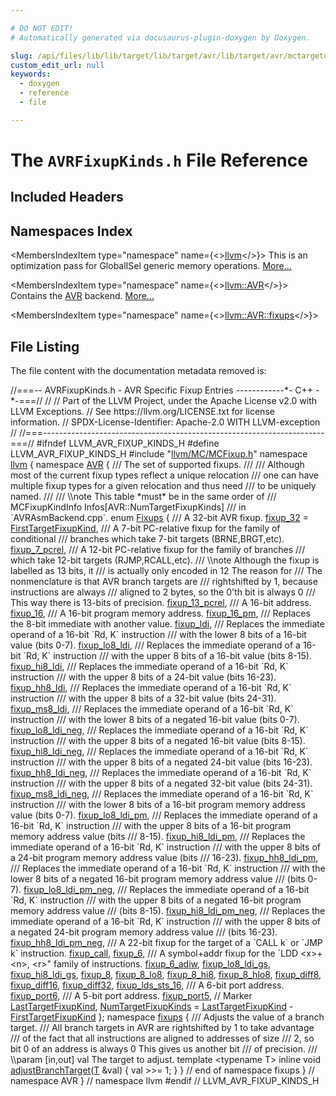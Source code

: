 ```yaml
---

# DO NOT EDIT!
# Automatically generated via docusaurus-plugin-doxygen by Doxygen.

slug: /api/files/lib/lib/target/lib/target/avr/lib/target/avr/mctargetdesc/avrfixupkinds-h
custom_edit_url: null
keywords:
  - doxygen
  - reference
  - file

---
```





# The `AVRFixupKinds.h` File Reference

<DoxygenPage pluginConfig={pluginConfig}>



## Included Headers

<IncludesList>
<IncludesListItem
  filePath="llvm/MC/MCFixup.h"
  permalink="/docs/api/files/include/include/llvm/include/llvm/mc/mcfixup-h"
  isLocal="true" />
</IncludesList>

## Namespaces Index

<MembersIndex>

<MembersIndexItem
  type="namespace"
  name={<><a href="/docs/api/namespaces/llvm">llvm</a></>}>
This is an optimization pass for GlobalISel generic memory operations. <a href="/docs/api/namespaces/llvm/#details">More...</a>
</MembersIndexItem>

<MembersIndexItem
  type="namespace"
  name={<><a href="/docs/api/namespaces/llvm/avr">llvm::AVR</a></>}>
Contains the <a href="/docs/api/namespaces/llvm/avr">AVR</a> backend. <a href="/docs/api/namespaces/llvm/avr/#details">More...</a>
</MembersIndexItem>

<MembersIndexItem
  type="namespace"
  name={<><a href="/docs/api/namespaces/llvm/avr/fixups">llvm::AVR::fixups</a></>}>
</MembersIndexItem>

</MembersIndex>


## File Listing

The file content with the documentation metadata removed is:

<ProgramListing>

<Link id="l00001" /><CodeLine lineNumber="1"><Highlight kind="comment">//===-- AVRFixupKinds.h - AVR Specific Fixup Entries ------------&#42;- C++ -&#42;-===//</Highlight><Highlight kind="normal"></Highlight></CodeLine>
<Link id="l00002" /><CodeLine lineNumber="2"><Highlight kind="normal"></Highlight><Highlight kind="comment">//</Highlight><Highlight kind="normal"></Highlight></CodeLine>
<Link id="l00003" /><CodeLine lineNumber="3"><Highlight kind="normal"></Highlight><Highlight kind="comment">// Part of the LLVM Project, under the Apache License v2.0 with LLVM Exceptions.</Highlight><Highlight kind="normal"></Highlight></CodeLine>
<Link id="l00004" /><CodeLine lineNumber="4"><Highlight kind="normal"></Highlight><Highlight kind="comment">// See https://llvm.org/LICENSE.txt for license information.</Highlight><Highlight kind="normal"></Highlight></CodeLine>
<Link id="l00005" /><CodeLine lineNumber="5"><Highlight kind="normal"></Highlight><Highlight kind="comment">// SPDX-License-Identifier: Apache-2.0 WITH LLVM-exception</Highlight><Highlight kind="normal"></Highlight></CodeLine>
<Link id="l00006" /><CodeLine lineNumber="6"><Highlight kind="normal"></Highlight><Highlight kind="comment">//</Highlight><Highlight kind="normal"></Highlight></CodeLine>
<Link id="l00007" /><CodeLine lineNumber="7"><Highlight kind="normal"></Highlight><Highlight kind="comment">//===----------------------------------------------------------------------===//</Highlight><Highlight kind="normal"></Highlight></CodeLine>
<Link id="l00008" /><CodeLine lineNumber="8"><Highlight kind="normal"></Highlight></CodeLine>
<Link id="l00009" /><CodeLine lineNumber="9"><Highlight kind="normal"></Highlight><Highlight kind="preprocessor">#ifndef LLVM&#95;AVR&#95;FIXUP&#95;KINDS&#95;H</Highlight><Highlight kind="normal"></Highlight></CodeLine>
<Link id="l00010" /><CodeLine lineNumber="10"><Highlight kind="normal"></Highlight><Highlight kind="preprocessor">#define LLVM&#95;AVR&#95;FIXUP&#95;KINDS&#95;H</Highlight><Highlight kind="normal"></Highlight></CodeLine>
<Link id="l00011" /><CodeLine lineNumber="11"><Highlight kind="normal"></Highlight></CodeLine>
<Link id="l00012" /><CodeLine lineNumber="12"><Highlight kind="normal"></Highlight><Highlight kind="preprocessor">#include &quot;<a href="/docs/api/files/include/include/llvm/include/llvm/mc/mcfixup-h">llvm/MC/MCFixup.h</a>&quot;</Highlight><Highlight kind="normal"></Highlight></CodeLine>
<Link id="l00013" /><CodeLine lineNumber="13"><Highlight kind="normal"></Highlight></CodeLine>
<Link id="l00014" /><CodeLine lineNumber="14"><Highlight kind="normal"></Highlight><Highlight kind="keyword">namespace </Highlight><Highlight kind="normal"><a href="/docs/api/namespaces/llvm">llvm</a> &#123;</Highlight></CodeLine>
<Link id="l00015" /><CodeLine lineNumber="15"><Highlight kind="normal"></Highlight><Highlight kind="keyword">namespace </Highlight><Highlight kind="normal"><a href="/docs/api/namespaces/llvm/avr">AVR</a> &#123;</Highlight></CodeLine>
<Link id="l00016" /><CodeLine lineNumber="16"><Highlight kind="normal"></Highlight><Highlight kind="comment"></Highlight></CodeLine>
<Link id="l00017" /><CodeLine lineNumber="17"><Highlight kind="comment">/// The set of supported fixups.</Highlight></CodeLine>
<Link id="l00018" /><CodeLine lineNumber="18"><Highlight kind="comment">///</Highlight></CodeLine>
<Link id="l00019" /><CodeLine lineNumber="19"><Highlight kind="comment">/// Although most of the current fixup types reflect a unique relocation</Highlight></CodeLine>
<Link id="l00020" /><CodeLine lineNumber="20"><Highlight kind="comment">/// one can have multiple fixup types for a given relocation and thus need</Highlight></CodeLine>
<Link id="l00021" /><CodeLine lineNumber="21"><Highlight kind="comment">/// to be uniquely named.</Highlight></CodeLine>
<Link id="l00022" /><CodeLine lineNumber="22"><Highlight kind="comment">///</Highlight></CodeLine>
<Link id="l00023" /><CodeLine lineNumber="23"><Highlight kind="comment">/// \\note This table &#42;must&#42; be in the same order of</Highlight></CodeLine>
<Link id="l00024" /><CodeLine lineNumber="24"><Highlight kind="comment">///       MCFixupKindInfo Infos&#91;AVR::NumTargetFixupKinds&#93;</Highlight></CodeLine>
<Link id="l00025" /><CodeLine lineNumber="25"><Highlight kind="comment">///       in &#96;AVRAsmBackend.cpp&#96;.</Highlight><Highlight kind="normal"></Highlight></CodeLine>
<Link id="l00026" /><CodeLine lineNumber="26" lineLink="/docs/api/namespaces/llvm/avr/#ae093893769f0a31accd70fbf3fd419b1"><Highlight kind="normal"></Highlight><Highlight kind="keyword">enum</Highlight><Highlight kind="normal"> <a href="/docs/api/namespaces/llvm/avr/#ae093893769f0a31accd70fbf3fd419b1">Fixups</a> &#123;</Highlight><Highlight kind="comment"></Highlight></CodeLine>
<Link id="l00027" /><CodeLine lineNumber="27"><Highlight kind="comment">  /// A 32-bit AVR fixup.</Highlight><Highlight kind="normal"></Highlight></CodeLine>
<Link id="l00028" /><CodeLine lineNumber="28" lineLink="/docs/api/namespaces/llvm/avr/#ae093893769f0a31accd70fbf3fd419b1a500fa30f51cc74e5a90492f6b302334a"><Highlight kind="normal">  <a href="/docs/api/namespaces/llvm/avr/#ae093893769f0a31accd70fbf3fd419b1a500fa30f51cc74e5a90492f6b302334a">fixup&#95;32</a> = <a href="/docs/api/namespaces/llvm/#a84cef097f15848752272d38769011f58a02772a67f2052ae04bb9ef1ff9dc3cf8">FirstTargetFixupKind</a>,</Highlight></CodeLine>
<Link id="l00029" /><CodeLine lineNumber="29"><Highlight kind="normal"></Highlight><Highlight kind="comment"></Highlight></CodeLine>
<Link id="l00030" /><CodeLine lineNumber="30"><Highlight kind="comment">  /// A 7-bit PC-relative fixup for the family of conditional</Highlight></CodeLine>
<Link id="l00031" /><CodeLine lineNumber="31"><Highlight kind="comment">  /// branches which take 7-bit targets (BRNE,BRGT,etc).</Highlight><Highlight kind="normal"></Highlight></CodeLine>
<Link id="l00032" /><CodeLine lineNumber="32" lineLink="/docs/api/namespaces/llvm/avr/#ae093893769f0a31accd70fbf3fd419b1a60e6a283e3c8cbea62c15d290b3b7230"><Highlight kind="normal">  <a href="/docs/api/namespaces/llvm/avr/#ae093893769f0a31accd70fbf3fd419b1a60e6a283e3c8cbea62c15d290b3b7230">fixup&#95;7&#95;pcrel</a>,</Highlight><Highlight kind="comment"></Highlight></CodeLine>
<Link id="l00033" /><CodeLine lineNumber="33"><Highlight kind="comment">  /// A 12-bit PC-relative fixup for the family of branches</Highlight></CodeLine>
<Link id="l00034" /><CodeLine lineNumber="34"><Highlight kind="comment">  /// which take 12-bit targets (RJMP,RCALL,etc).</Highlight></CodeLine>
<Link id="l00035" /><CodeLine lineNumber="35"><Highlight kind="comment">  /// \\note Although the fixup is labelled as 13 bits, it</Highlight></CodeLine>
<Link id="l00036" /><CodeLine lineNumber="36"><Highlight kind="comment">  ///       is actually only encoded in 12 The reason for</Highlight></CodeLine>
<Link id="l00037" /><CodeLine lineNumber="37"><Highlight kind="comment">  ///       The nonmenclature is that AVR branch targets are</Highlight></CodeLine>
<Link id="l00038" /><CodeLine lineNumber="38"><Highlight kind="comment">  ///       rightshifted by 1, because instructions are always</Highlight></CodeLine>
<Link id="l00039" /><CodeLine lineNumber="39"><Highlight kind="comment">  ///       aligned to 2 bytes, so the 0&#39;th bit is always 0</Highlight></CodeLine>
<Link id="l00040" /><CodeLine lineNumber="40"><Highlight kind="comment">  ///       This way there is 13-bits of precision.</Highlight><Highlight kind="normal"></Highlight></CodeLine>
<Link id="l00041" /><CodeLine lineNumber="41" lineLink="/docs/api/namespaces/llvm/avr/#ae093893769f0a31accd70fbf3fd419b1aef7dfebd31b781d8947b5ee86ea8344b"><Highlight kind="normal">  <a href="/docs/api/namespaces/llvm/avr/#ae093893769f0a31accd70fbf3fd419b1aef7dfebd31b781d8947b5ee86ea8344b">fixup&#95;13&#95;pcrel</a>,</Highlight></CodeLine>
<Link id="l00042" /><CodeLine lineNumber="42"><Highlight kind="normal"></Highlight><Highlight kind="comment"></Highlight></CodeLine>
<Link id="l00043" /><CodeLine lineNumber="43"><Highlight kind="comment">  /// A 16-bit address.</Highlight><Highlight kind="normal"></Highlight></CodeLine>
<Link id="l00044" /><CodeLine lineNumber="44" lineLink="/docs/api/namespaces/llvm/avr/#ae093893769f0a31accd70fbf3fd419b1a1988574074630219dd0822e790327356"><Highlight kind="normal">  <a href="/docs/api/namespaces/llvm/avr/#ae093893769f0a31accd70fbf3fd419b1a1988574074630219dd0822e790327356">fixup&#95;16</a>,</Highlight><Highlight kind="comment"></Highlight></CodeLine>
<Link id="l00045" /><CodeLine lineNumber="45"><Highlight kind="comment">  /// A 16-bit program memory address.</Highlight><Highlight kind="normal"></Highlight></CodeLine>
<Link id="l00046" /><CodeLine lineNumber="46" lineLink="/docs/api/namespaces/llvm/avr/#ae093893769f0a31accd70fbf3fd419b1a0a7ad8e9592283440f485e0c10e944f2"><Highlight kind="normal">  <a href="/docs/api/namespaces/llvm/avr/#ae093893769f0a31accd70fbf3fd419b1a0a7ad8e9592283440f485e0c10e944f2">fixup&#95;16&#95;pm</a>,</Highlight></CodeLine>
<Link id="l00047" /><CodeLine lineNumber="47"><Highlight kind="normal"></Highlight><Highlight kind="comment"></Highlight></CodeLine>
<Link id="l00048" /><CodeLine lineNumber="48"><Highlight kind="comment">  /// Replaces the 8-bit immediate with another value.</Highlight><Highlight kind="normal"></Highlight></CodeLine>
<Link id="l00049" /><CodeLine lineNumber="49" lineLink="/docs/api/namespaces/llvm/avr/#ae093893769f0a31accd70fbf3fd419b1a6b7175a9e13966bf2bebe7d0f196b462"><Highlight kind="normal">  <a href="/docs/api/namespaces/llvm/avr/#ae093893769f0a31accd70fbf3fd419b1a6b7175a9e13966bf2bebe7d0f196b462">fixup&#95;ldi</a>,</Highlight></CodeLine>
<Link id="l00050" /><CodeLine lineNumber="50"><Highlight kind="normal"></Highlight><Highlight kind="comment"></Highlight></CodeLine>
<Link id="l00051" /><CodeLine lineNumber="51"><Highlight kind="comment">  /// Replaces the immediate operand of a 16-bit &#96;Rd, K&#96; instruction</Highlight></CodeLine>
<Link id="l00052" /><CodeLine lineNumber="52"><Highlight kind="comment">  /// with the lower 8 bits of a 16-bit value (bits 0-7).</Highlight><Highlight kind="normal"></Highlight></CodeLine>
<Link id="l00053" /><CodeLine lineNumber="53" lineLink="/docs/api/namespaces/llvm/avr/#ae093893769f0a31accd70fbf3fd419b1a72001e129a73846ac51da1bc606f8c2d"><Highlight kind="normal">  <a href="/docs/api/namespaces/llvm/avr/#ae093893769f0a31accd70fbf3fd419b1a72001e129a73846ac51da1bc606f8c2d">fixup&#95;lo8&#95;ldi</a>,</Highlight><Highlight kind="comment"></Highlight></CodeLine>
<Link id="l00054" /><CodeLine lineNumber="54"><Highlight kind="comment">  /// Replaces the immediate operand of a 16-bit &#96;Rd, K&#96; instruction</Highlight></CodeLine>
<Link id="l00055" /><CodeLine lineNumber="55"><Highlight kind="comment">  /// with the upper 8 bits of a 16-bit value (bits 8-15).</Highlight><Highlight kind="normal"></Highlight></CodeLine>
<Link id="l00056" /><CodeLine lineNumber="56" lineLink="/docs/api/namespaces/llvm/avr/#ae093893769f0a31accd70fbf3fd419b1a78ac987d603e1af3517bd49dacc5ee34"><Highlight kind="normal">  <a href="/docs/api/namespaces/llvm/avr/#ae093893769f0a31accd70fbf3fd419b1a78ac987d603e1af3517bd49dacc5ee34">fixup&#95;hi8&#95;ldi</a>,</Highlight><Highlight kind="comment"></Highlight></CodeLine>
<Link id="l00057" /><CodeLine lineNumber="57"><Highlight kind="comment">  /// Replaces the immediate operand of a 16-bit &#96;Rd, K&#96; instruction</Highlight></CodeLine>
<Link id="l00058" /><CodeLine lineNumber="58"><Highlight kind="comment">  /// with the upper 8 bits of a 24-bit value (bits 16-23).</Highlight><Highlight kind="normal"></Highlight></CodeLine>
<Link id="l00059" /><CodeLine lineNumber="59" lineLink="/docs/api/namespaces/llvm/avr/#ae093893769f0a31accd70fbf3fd419b1a382b86a3e3c868e6ddd9475944d8d1cd"><Highlight kind="normal">  <a href="/docs/api/namespaces/llvm/avr/#ae093893769f0a31accd70fbf3fd419b1a382b86a3e3c868e6ddd9475944d8d1cd">fixup&#95;hh8&#95;ldi</a>,</Highlight><Highlight kind="comment"></Highlight></CodeLine>
<Link id="l00060" /><CodeLine lineNumber="60"><Highlight kind="comment">  /// Replaces the immediate operand of a 16-bit &#96;Rd, K&#96; instruction</Highlight></CodeLine>
<Link id="l00061" /><CodeLine lineNumber="61"><Highlight kind="comment">  /// with the upper 8 bits of a 32-bit value (bits 24-31).</Highlight><Highlight kind="normal"></Highlight></CodeLine>
<Link id="l00062" /><CodeLine lineNumber="62" lineLink="/docs/api/namespaces/llvm/avr/#ae093893769f0a31accd70fbf3fd419b1a5a57de6d17ac1d7fe855d0bdf7420b7e"><Highlight kind="normal">  <a href="/docs/api/namespaces/llvm/avr/#ae093893769f0a31accd70fbf3fd419b1a5a57de6d17ac1d7fe855d0bdf7420b7e">fixup&#95;ms8&#95;ldi</a>,</Highlight></CodeLine>
<Link id="l00063" /><CodeLine lineNumber="63"><Highlight kind="normal"></Highlight><Highlight kind="comment"></Highlight></CodeLine>
<Link id="l00064" /><CodeLine lineNumber="64"><Highlight kind="comment">  /// Replaces the immediate operand of a 16-bit &#96;Rd, K&#96; instruction</Highlight></CodeLine>
<Link id="l00065" /><CodeLine lineNumber="65"><Highlight kind="comment">  /// with the lower 8 bits of a negated 16-bit value (bits 0-7).</Highlight><Highlight kind="normal"></Highlight></CodeLine>
<Link id="l00066" /><CodeLine lineNumber="66" lineLink="/docs/api/namespaces/llvm/avr/#ae093893769f0a31accd70fbf3fd419b1a58d3467e8ce0a23f1b6085534f4abf28"><Highlight kind="normal">  <a href="/docs/api/namespaces/llvm/avr/#ae093893769f0a31accd70fbf3fd419b1a58d3467e8ce0a23f1b6085534f4abf28">fixup&#95;lo8&#95;ldi&#95;neg</a>,</Highlight><Highlight kind="comment"></Highlight></CodeLine>
<Link id="l00067" /><CodeLine lineNumber="67"><Highlight kind="comment">  /// Replaces the immediate operand of a 16-bit &#96;Rd, K&#96; instruction</Highlight></CodeLine>
<Link id="l00068" /><CodeLine lineNumber="68"><Highlight kind="comment">  /// with the upper 8 bits of a negated 16-bit value (bits 8-15).</Highlight><Highlight kind="normal"></Highlight></CodeLine>
<Link id="l00069" /><CodeLine lineNumber="69" lineLink="/docs/api/namespaces/llvm/avr/#ae093893769f0a31accd70fbf3fd419b1aefc20853a2c98d2ef8a07255a98a6a22"><Highlight kind="normal">  <a href="/docs/api/namespaces/llvm/avr/#ae093893769f0a31accd70fbf3fd419b1aefc20853a2c98d2ef8a07255a98a6a22">fixup&#95;hi8&#95;ldi&#95;neg</a>,</Highlight><Highlight kind="comment"></Highlight></CodeLine>
<Link id="l00070" /><CodeLine lineNumber="70"><Highlight kind="comment">  /// Replaces the immediate operand of a 16-bit &#96;Rd, K&#96; instruction</Highlight></CodeLine>
<Link id="l00071" /><CodeLine lineNumber="71"><Highlight kind="comment">  /// with the upper 8 bits of a negated 24-bit value (bits 16-23).</Highlight><Highlight kind="normal"></Highlight></CodeLine>
<Link id="l00072" /><CodeLine lineNumber="72" lineLink="/docs/api/namespaces/llvm/avr/#ae093893769f0a31accd70fbf3fd419b1a99d632ff5fa83e7b6ad4bf40eb108cbb"><Highlight kind="normal">  <a href="/docs/api/namespaces/llvm/avr/#ae093893769f0a31accd70fbf3fd419b1a99d632ff5fa83e7b6ad4bf40eb108cbb">fixup&#95;hh8&#95;ldi&#95;neg</a>,</Highlight><Highlight kind="comment"></Highlight></CodeLine>
<Link id="l00073" /><CodeLine lineNumber="73"><Highlight kind="comment">  /// Replaces the immediate operand of a 16-bit &#96;Rd, K&#96; instruction</Highlight></CodeLine>
<Link id="l00074" /><CodeLine lineNumber="74"><Highlight kind="comment">  /// with the upper 8 bits of a negated 32-bit value (bits 24-31).</Highlight><Highlight kind="normal"></Highlight></CodeLine>
<Link id="l00075" /><CodeLine lineNumber="75" lineLink="/docs/api/namespaces/llvm/avr/#ae093893769f0a31accd70fbf3fd419b1a46b76675cc30a160bdc1efdfa54c26f2"><Highlight kind="normal">  <a href="/docs/api/namespaces/llvm/avr/#ae093893769f0a31accd70fbf3fd419b1a46b76675cc30a160bdc1efdfa54c26f2">fixup&#95;ms8&#95;ldi&#95;neg</a>,</Highlight></CodeLine>
<Link id="l00076" /><CodeLine lineNumber="76"><Highlight kind="normal"></Highlight><Highlight kind="comment"></Highlight></CodeLine>
<Link id="l00077" /><CodeLine lineNumber="77"><Highlight kind="comment">  /// Replaces the immediate operand of a 16-bit &#96;Rd, K&#96; instruction</Highlight></CodeLine>
<Link id="l00078" /><CodeLine lineNumber="78"><Highlight kind="comment">  /// with the lower 8 bits of a 16-bit program memory address value (bits 0-7).</Highlight><Highlight kind="normal"></Highlight></CodeLine>
<Link id="l00079" /><CodeLine lineNumber="79" lineLink="/docs/api/namespaces/llvm/avr/#ae093893769f0a31accd70fbf3fd419b1a86089f48a39009fba6b797d64a5c3e38"><Highlight kind="normal">  <a href="/docs/api/namespaces/llvm/avr/#ae093893769f0a31accd70fbf3fd419b1a86089f48a39009fba6b797d64a5c3e38">fixup&#95;lo8&#95;ldi&#95;pm</a>,</Highlight><Highlight kind="comment"></Highlight></CodeLine>
<Link id="l00080" /><CodeLine lineNumber="80"><Highlight kind="comment">  /// Replaces the immediate operand of a 16-bit &#96;Rd, K&#96; instruction</Highlight></CodeLine>
<Link id="l00081" /><CodeLine lineNumber="81"><Highlight kind="comment">  /// with the upper 8 bits of a 16-bit program memory address value (bits</Highlight></CodeLine>
<Link id="l00082" /><CodeLine lineNumber="82"><Highlight kind="comment">  /// 8-15).</Highlight><Highlight kind="normal"></Highlight></CodeLine>
<Link id="l00083" /><CodeLine lineNumber="83" lineLink="/docs/api/namespaces/llvm/avr/#ae093893769f0a31accd70fbf3fd419b1ab13e48e1103a86880bd207573da528e9"><Highlight kind="normal">  <a href="/docs/api/namespaces/llvm/avr/#ae093893769f0a31accd70fbf3fd419b1ab13e48e1103a86880bd207573da528e9">fixup&#95;hi8&#95;ldi&#95;pm</a>,</Highlight><Highlight kind="comment"></Highlight></CodeLine>
<Link id="l00084" /><CodeLine lineNumber="84"><Highlight kind="comment">  /// Replaces the immediate operand of a 16-bit &#96;Rd, K&#96; instruction</Highlight></CodeLine>
<Link id="l00085" /><CodeLine lineNumber="85"><Highlight kind="comment">  /// with the upper 8 bits of a 24-bit program memory address value (bits</Highlight></CodeLine>
<Link id="l00086" /><CodeLine lineNumber="86"><Highlight kind="comment">  /// 16-23).</Highlight><Highlight kind="normal"></Highlight></CodeLine>
<Link id="l00087" /><CodeLine lineNumber="87" lineLink="/docs/api/namespaces/llvm/avr/#ae093893769f0a31accd70fbf3fd419b1a9ee8f8e04076fa4bb138a15c7c28691f"><Highlight kind="normal">  <a href="/docs/api/namespaces/llvm/avr/#ae093893769f0a31accd70fbf3fd419b1a9ee8f8e04076fa4bb138a15c7c28691f">fixup&#95;hh8&#95;ldi&#95;pm</a>,</Highlight></CodeLine>
<Link id="l00088" /><CodeLine lineNumber="88"><Highlight kind="normal"></Highlight><Highlight kind="comment"></Highlight></CodeLine>
<Link id="l00089" /><CodeLine lineNumber="89"><Highlight kind="comment">  /// Replaces the immediate operand of a 16-bit &#96;Rd, K&#96; instruction</Highlight></CodeLine>
<Link id="l00090" /><CodeLine lineNumber="90"><Highlight kind="comment">  /// with the lower 8 bits of a negated 16-bit program memory address value</Highlight></CodeLine>
<Link id="l00091" /><CodeLine lineNumber="91"><Highlight kind="comment">  /// (bits 0-7).</Highlight><Highlight kind="normal"></Highlight></CodeLine>
<Link id="l00092" /><CodeLine lineNumber="92" lineLink="/docs/api/namespaces/llvm/avr/#ae093893769f0a31accd70fbf3fd419b1aa45c22f2c30f421e4b2efbefde64a2b8"><Highlight kind="normal">  <a href="/docs/api/namespaces/llvm/avr/#ae093893769f0a31accd70fbf3fd419b1aa45c22f2c30f421e4b2efbefde64a2b8">fixup&#95;lo8&#95;ldi&#95;pm&#95;neg</a>,</Highlight><Highlight kind="comment"></Highlight></CodeLine>
<Link id="l00093" /><CodeLine lineNumber="93"><Highlight kind="comment">  /// Replaces the immediate operand of a 16-bit &#96;Rd, K&#96; instruction</Highlight></CodeLine>
<Link id="l00094" /><CodeLine lineNumber="94"><Highlight kind="comment">  /// with the upper 8 bits of a negated 16-bit program memory address value</Highlight></CodeLine>
<Link id="l00095" /><CodeLine lineNumber="95"><Highlight kind="comment">  /// (bits 8-15).</Highlight><Highlight kind="normal"></Highlight></CodeLine>
<Link id="l00096" /><CodeLine lineNumber="96" lineLink="/docs/api/namespaces/llvm/avr/#ae093893769f0a31accd70fbf3fd419b1a766028df6cd5759254edcfea42e8296d"><Highlight kind="normal">  <a href="/docs/api/namespaces/llvm/avr/#ae093893769f0a31accd70fbf3fd419b1a766028df6cd5759254edcfea42e8296d">fixup&#95;hi8&#95;ldi&#95;pm&#95;neg</a>,</Highlight><Highlight kind="comment"></Highlight></CodeLine>
<Link id="l00097" /><CodeLine lineNumber="97"><Highlight kind="comment">  /// Replaces the immediate operand of a 16-bit &#96;Rd, K&#96; instruction</Highlight></CodeLine>
<Link id="l00098" /><CodeLine lineNumber="98"><Highlight kind="comment">  /// with the upper 8 bits of a negated 24-bit program memory address value</Highlight></CodeLine>
<Link id="l00099" /><CodeLine lineNumber="99"><Highlight kind="comment">  /// (bits 16-23).</Highlight><Highlight kind="normal"></Highlight></CodeLine>
<Link id="l00100" /><CodeLine lineNumber="100" lineLink="/docs/api/namespaces/llvm/avr/#ae093893769f0a31accd70fbf3fd419b1ac8e2243f3ba6ba72cdea9d6e5d86a504"><Highlight kind="normal">  <a href="/docs/api/namespaces/llvm/avr/#ae093893769f0a31accd70fbf3fd419b1ac8e2243f3ba6ba72cdea9d6e5d86a504">fixup&#95;hh8&#95;ldi&#95;pm&#95;neg</a>,</Highlight></CodeLine>
<Link id="l00101" /><CodeLine lineNumber="101"><Highlight kind="normal"></Highlight><Highlight kind="comment"></Highlight></CodeLine>
<Link id="l00102" /><CodeLine lineNumber="102"><Highlight kind="comment">  /// A 22-bit fixup for the target of a &#96;CALL k&#96; or &#96;JMP k&#96; instruction.</Highlight><Highlight kind="normal"></Highlight></CodeLine>
<Link id="l00103" /><CodeLine lineNumber="103" lineLink="/docs/api/namespaces/llvm/avr/#ae093893769f0a31accd70fbf3fd419b1a223843ea9d717c21dd80bf8124e9a16e"><Highlight kind="normal">  <a href="/docs/api/namespaces/llvm/avr/#ae093893769f0a31accd70fbf3fd419b1a223843ea9d717c21dd80bf8124e9a16e">fixup&#95;call</a>,</Highlight></CodeLine>
<Link id="l00104" /><CodeLine lineNumber="104"><Highlight kind="normal"></Highlight></CodeLine>
<Link id="l00105" /><CodeLine lineNumber="105" lineLink="/docs/api/namespaces/llvm/avr/#ae093893769f0a31accd70fbf3fd419b1afdbb8a9b4206897c419c5a93db879478"><Highlight kind="normal">  <a href="/docs/api/namespaces/llvm/avr/#ae093893769f0a31accd70fbf3fd419b1afdbb8a9b4206897c419c5a93db879478">fixup&#95;6</a>,</Highlight><Highlight kind="comment"></Highlight></CodeLine>
<Link id="l00106" /><CodeLine lineNumber="106"><Highlight kind="comment">  /// A symbol+addr fixup for the &#96;LDD &lt;x&gt;+&lt;n&gt;, &lt;r&gt;&quot; family of instructions.</Highlight><Highlight kind="normal"></Highlight></CodeLine>
<Link id="l00107" /><CodeLine lineNumber="107" lineLink="/docs/api/namespaces/llvm/avr/#ae093893769f0a31accd70fbf3fd419b1a5a35c5fe666b4d94dd0fec1399e3e46f"><Highlight kind="normal">  <a href="/docs/api/namespaces/llvm/avr/#ae093893769f0a31accd70fbf3fd419b1a5a35c5fe666b4d94dd0fec1399e3e46f">fixup&#95;6&#95;adiw</a>,</Highlight></CodeLine>
<Link id="l00108" /><CodeLine lineNumber="108"><Highlight kind="normal"></Highlight></CodeLine>
<Link id="l00109" /><CodeLine lineNumber="109" lineLink="/docs/api/namespaces/llvm/avr/#ae093893769f0a31accd70fbf3fd419b1aa925266a218e48fd76747c51bd83615d"><Highlight kind="normal">  <a href="/docs/api/namespaces/llvm/avr/#ae093893769f0a31accd70fbf3fd419b1aa925266a218e48fd76747c51bd83615d">fixup&#95;lo8&#95;ldi&#95;gs</a>,</Highlight></CodeLine>
<Link id="l00110" /><CodeLine lineNumber="110" lineLink="/docs/api/namespaces/llvm/avr/#ae093893769f0a31accd70fbf3fd419b1a1edd771e4ceba008a0aa03ca9aee683f"><Highlight kind="normal">  <a href="/docs/api/namespaces/llvm/avr/#ae093893769f0a31accd70fbf3fd419b1a1edd771e4ceba008a0aa03ca9aee683f">fixup&#95;hi8&#95;ldi&#95;gs</a>,</Highlight></CodeLine>
<Link id="l00111" /><CodeLine lineNumber="111"><Highlight kind="normal"></Highlight></CodeLine>
<Link id="l00112" /><CodeLine lineNumber="112" lineLink="/docs/api/namespaces/llvm/avr/#ae093893769f0a31accd70fbf3fd419b1acdd0f7dd8821f18836309748e0502b09"><Highlight kind="normal">  <a href="/docs/api/namespaces/llvm/avr/#ae093893769f0a31accd70fbf3fd419b1acdd0f7dd8821f18836309748e0502b09">fixup&#95;8</a>,</Highlight></CodeLine>
<Link id="l00113" /><CodeLine lineNumber="113" lineLink="/docs/api/namespaces/llvm/avr/#ae093893769f0a31accd70fbf3fd419b1aa2d2fe99786c5857ad6ea10e4d3cd980"><Highlight kind="normal">  <a href="/docs/api/namespaces/llvm/avr/#ae093893769f0a31accd70fbf3fd419b1aa2d2fe99786c5857ad6ea10e4d3cd980">fixup&#95;8&#95;lo8</a>,</Highlight></CodeLine>
<Link id="l00114" /><CodeLine lineNumber="114" lineLink="/docs/api/namespaces/llvm/avr/#ae093893769f0a31accd70fbf3fd419b1ac41084f0958f15695b00ec1f6421d5f1"><Highlight kind="normal">  <a href="/docs/api/namespaces/llvm/avr/#ae093893769f0a31accd70fbf3fd419b1ac41084f0958f15695b00ec1f6421d5f1">fixup&#95;8&#95;hi8</a>,</Highlight></CodeLine>
<Link id="l00115" /><CodeLine lineNumber="115" lineLink="/docs/api/namespaces/llvm/avr/#ae093893769f0a31accd70fbf3fd419b1a5c874e004c307eb67afd5ea9a301f9c3"><Highlight kind="normal">  <a href="/docs/api/namespaces/llvm/avr/#ae093893769f0a31accd70fbf3fd419b1a5c874e004c307eb67afd5ea9a301f9c3">fixup&#95;8&#95;hlo8</a>,</Highlight></CodeLine>
<Link id="l00116" /><CodeLine lineNumber="116"><Highlight kind="normal"></Highlight></CodeLine>
<Link id="l00117" /><CodeLine lineNumber="117" lineLink="/docs/api/namespaces/llvm/avr/#ae093893769f0a31accd70fbf3fd419b1a5a2eeb2fb2811f245cbf30d2c48abc1c"><Highlight kind="normal">  <a href="/docs/api/namespaces/llvm/avr/#ae093893769f0a31accd70fbf3fd419b1a5a2eeb2fb2811f245cbf30d2c48abc1c">fixup&#95;diff8</a>,</Highlight></CodeLine>
<Link id="l00118" /><CodeLine lineNumber="118" lineLink="/docs/api/namespaces/llvm/avr/#ae093893769f0a31accd70fbf3fd419b1a085e8b08c76da2d683bd83bd15f6f6be"><Highlight kind="normal">  <a href="/docs/api/namespaces/llvm/avr/#ae093893769f0a31accd70fbf3fd419b1a085e8b08c76da2d683bd83bd15f6f6be">fixup&#95;diff16</a>,</Highlight></CodeLine>
<Link id="l00119" /><CodeLine lineNumber="119" lineLink="/docs/api/namespaces/llvm/avr/#ae093893769f0a31accd70fbf3fd419b1aebac1fc0b48d2ccc07a425d70025d74f"><Highlight kind="normal">  <a href="/docs/api/namespaces/llvm/avr/#ae093893769f0a31accd70fbf3fd419b1aebac1fc0b48d2ccc07a425d70025d74f">fixup&#95;diff32</a>,</Highlight></CodeLine>
<Link id="l00120" /><CodeLine lineNumber="120"><Highlight kind="normal"></Highlight></CodeLine>
<Link id="l00121" /><CodeLine lineNumber="121" lineLink="/docs/api/namespaces/llvm/avr/#ae093893769f0a31accd70fbf3fd419b1afffc03deb9be0873e82f17212493795e"><Highlight kind="normal">  <a href="/docs/api/namespaces/llvm/avr/#ae093893769f0a31accd70fbf3fd419b1afffc03deb9be0873e82f17212493795e">fixup&#95;lds&#95;sts&#95;16</a>,</Highlight></CodeLine>
<Link id="l00122" /><CodeLine lineNumber="122"><Highlight kind="normal"></Highlight><Highlight kind="comment"></Highlight></CodeLine>
<Link id="l00123" /><CodeLine lineNumber="123"><Highlight kind="comment">  /// A 6-bit port address.</Highlight><Highlight kind="normal"></Highlight></CodeLine>
<Link id="l00124" /><CodeLine lineNumber="124" lineLink="/docs/api/namespaces/llvm/avr/#ae093893769f0a31accd70fbf3fd419b1a8bfdf34483b345245854a23f35888527"><Highlight kind="normal">  <a href="/docs/api/namespaces/llvm/avr/#ae093893769f0a31accd70fbf3fd419b1a8bfdf34483b345245854a23f35888527">fixup&#95;port6</a>,</Highlight><Highlight kind="comment"></Highlight></CodeLine>
<Link id="l00125" /><CodeLine lineNumber="125"><Highlight kind="comment">  /// A 5-bit port address.</Highlight><Highlight kind="normal"></Highlight></CodeLine>
<Link id="l00126" /><CodeLine lineNumber="126" lineLink="/docs/api/namespaces/llvm/avr/#ae093893769f0a31accd70fbf3fd419b1aa417f149a7d5fd39ca8e72197c12b4d8"><Highlight kind="normal">  <a href="/docs/api/namespaces/llvm/avr/#ae093893769f0a31accd70fbf3fd419b1aa417f149a7d5fd39ca8e72197c12b4d8">fixup&#95;port5</a>,</Highlight></CodeLine>
<Link id="l00127" /><CodeLine lineNumber="127"><Highlight kind="normal"></Highlight></CodeLine>
<Link id="l00128" /><CodeLine lineNumber="128"><Highlight kind="normal">  </Highlight><Highlight kind="comment">// Marker</Highlight><Highlight kind="normal"></Highlight></CodeLine>
<Link id="l00129" /><CodeLine lineNumber="129" lineLink="/docs/api/namespaces/llvm/avr/#ae093893769f0a31accd70fbf3fd419b1a3a1fa3eef584b35a695f93fb7e85a3a7"><Highlight kind="normal">  <a href="/docs/api/namespaces/llvm/avr/#ae093893769f0a31accd70fbf3fd419b1a3a1fa3eef584b35a695f93fb7e85a3a7">LastTargetFixupKind</a>,</Highlight></CodeLine>
<Link id="l00130" /><CodeLine lineNumber="130" lineLink="/docs/api/namespaces/llvm/avr/#ae093893769f0a31accd70fbf3fd419b1a6499d178b9964b2fc7b26cd8ebb82d24"><Highlight kind="normal">  <a href="/docs/api/namespaces/llvm/avr/#ae093893769f0a31accd70fbf3fd419b1a6499d178b9964b2fc7b26cd8ebb82d24">NumTargetFixupKinds</a> = <a href="/docs/api/namespaces/llvm/avr/#ae093893769f0a31accd70fbf3fd419b1a3a1fa3eef584b35a695f93fb7e85a3a7">LastTargetFixupKind</a> - <a href="/docs/api/namespaces/llvm/#a84cef097f15848752272d38769011f58a02772a67f2052ae04bb9ef1ff9dc3cf8">FirstTargetFixupKind</a></Highlight></CodeLine>
<Link id="l00131" /><CodeLine lineNumber="131"><Highlight kind="normal">&#125;;</Highlight></CodeLine>
<Link id="l00132" /><CodeLine lineNumber="132"><Highlight kind="normal"></Highlight></CodeLine>
<Link id="l00133" /><CodeLine lineNumber="133" lineLink="/docs/api/namespaces/llvm/avr/fixups"><Highlight kind="normal"></Highlight><Highlight kind="keyword">namespace </Highlight><Highlight kind="normal"><a href="/docs/api/namespaces/llvm/avr/fixups">fixups</a> &#123;</Highlight></CodeLine>
<Link id="l00134" /><CodeLine lineNumber="134"><Highlight kind="normal"></Highlight><Highlight kind="comment"></Highlight></CodeLine>
<Link id="l00135" /><CodeLine lineNumber="135"><Highlight kind="comment">/// Adjusts the value of a branch target.</Highlight></CodeLine>
<Link id="l00136" /><CodeLine lineNumber="136"><Highlight kind="comment">/// All branch targets in AVR are rightshifted by 1 to take advantage</Highlight></CodeLine>
<Link id="l00137" /><CodeLine lineNumber="137"><Highlight kind="comment">/// of the fact that all instructions are aligned to addresses of size</Highlight></CodeLine>
<Link id="l00138" /><CodeLine lineNumber="138"><Highlight kind="comment">/// 2, so bit 0 of an address is always 0 This gives us another bit</Highlight></CodeLine>
<Link id="l00139" /><CodeLine lineNumber="139"><Highlight kind="comment">/// of precision.</Highlight></CodeLine>
<Link id="l00140" /><CodeLine lineNumber="140"><Highlight kind="comment">/// \\param &#91;in,out&#93; val The target to adjust.</Highlight><Highlight kind="normal"></Highlight></CodeLine>
<Link id="l00141" /><CodeLine lineNumber="141" lineLink="/docs/api/namespaces/llvm/avr/fixups/#a045e45f75e22c4d3afb2756c80882710"><Highlight kind="normal"></Highlight><Highlight kind="keyword">template</Highlight><Highlight kind="normal"> &lt;</Highlight><Highlight kind="keyword">typename</Highlight><Highlight kind="normal"> T&gt; </Highlight><Highlight kind="keyword">inline</Highlight><Highlight kind="normal"> </Highlight><Highlight kind="keywordtype">void</Highlight><Highlight kind="normal"> <a href="/docs/api/namespaces/llvm/avr/fixups/#a045e45f75e22c4d3afb2756c80882710">adjustBranchTarget</a>(<a href="/docs/api/files/lib/lib/target/lib/target/mips/mips16isellowering-cpp/#a0acb682b8260ab1c60b918599864e2e5">T</a> &amp;val) &#123; val &gt;&gt;= 1; &#125;</Highlight></CodeLine>
<Link id="l00142" /><CodeLine lineNumber="142"><Highlight kind="normal"></Highlight></CodeLine>
<Link id="l00143" /><CodeLine lineNumber="143"><Highlight kind="normal">&#125; </Highlight><Highlight kind="comment">// end of namespace fixups</Highlight><Highlight kind="normal"></Highlight></CodeLine>
<Link id="l00144" /><CodeLine lineNumber="144"><Highlight kind="normal">&#125; </Highlight><Highlight kind="comment">// namespace AVR</Highlight><Highlight kind="normal"></Highlight></CodeLine>
<Link id="l00145" /><CodeLine lineNumber="145"><Highlight kind="normal">&#125; </Highlight><Highlight kind="comment">// namespace llvm</Highlight><Highlight kind="normal"></Highlight></CodeLine>
<Link id="l00146" /><CodeLine lineNumber="146"><Highlight kind="normal"></Highlight></CodeLine>
<Link id="l00147" /><CodeLine lineNumber="147"><Highlight kind="normal"></Highlight><Highlight kind="preprocessor">#endif </Highlight><Highlight kind="comment">// LLVM&#95;AVR&#95;FIXUP&#95;KINDS&#95;H</Highlight><Highlight kind="normal"></Highlight></CodeLine>

</ProgramListing>

</DoxygenPage>
